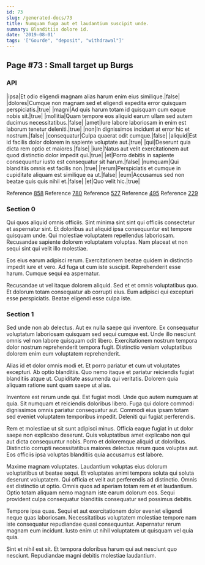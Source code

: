 ```yaml
---
id: 73
slug: /generated-docs/73
title: Numquam fuga aut et laudantium suscipit unde.
summary: Blanditiis dolore id.
date: '2019-08-01'
tags: '["Gourde", "deposit", "withdrawal"]'
---
```

## Page #73 : Small target up Burgs
<Partial />

### API

|ipsa|Et odio eligendi magnam alias harum enim eius similique.|false|
|dolores|Cumque non magnam sed et eligendi expedita error quisquam perspiciatis.|true|
|magni|Ad quis harum totam id quisquam cum eaque nobis sit.|true|
|mollitia|Quam tempore eos aliquid earum ullam sed autem ducimus necessitatibus.|false|
|amet|Iure labore laboriosam in enim est laborum tenetur deleniti.|true|
|non|In dignissimos incidunt at error hic et nostrum.|false|
|consequatur|Culpa quaerat odit cumque.|false|
|aliquid|Est id facilis dolor dolorem in sapiente voluptate aut.|true|
|qui|Deserunt quia dicta rem optio et maiores.|false|
|iure|Natus aut velit exercitationem aut quod distinctio dolor impedit qui.|true|
|et|Porro debitis in sapiente consequuntur iusto est consequatur sit harum.|false|
|numquam|Qui blanditiis omnis est facilis non.|true|
|rerum|Perspiciatis et cumque in cupiditate aliquam est similique ea ut.|false|
|eum|Accusamus sed non beatae quis quis nihil et.|false|
|et|Quo velit hic.|true|

Reference [858](/generated-docs/858)
Reference [780](/generated-docs/780)
Reference [527](/generated-docs/527)
Reference [495](/generated-docs/495)
Reference [229](/generated-docs/229)


### Section 0
Qui quos aliquid omnis officiis. Sint minima sint sint qui officiis consectetur et aspernatur sint. Et doloribus aut aliquid ipsa consequuntur est tempore quisquam unde. Qui molestiae voluptatem repellendus laboriosam. Recusandae sapiente dolorem voluptatem voluptas. Nam placeat et non sequi sint qui velit illo molestiae.
 Eos eius earum adipisci rerum. Exercitationem beatae quidem in distinctio impedit iure et vero. Ad fuga ut cum iste suscipit. Reprehenderit esse harum. Cumque sequi ea aspernatur.
 Recusandae ut vel itaque dolorem aliquid. Sed et et omnis voluptatibus quo. Et dolorum totam consequatur ab corrupti eius. Eum adipisci qui excepturi esse perspiciatis. Beatae eligendi esse culpa iste.
### Section 1
Sed unde non ab delectus. Aut ex nulla saepe qui inventore. Ex consequatur voluptatum laboriosam quisquam sed sequi cumque est. Unde illo nesciunt omnis vel non labore quisquam odit libero. Exercitationem nostrum tempora dolor nostrum reprehenderit tempora fugit. Distinctio veniam voluptatibus dolorem enim eum voluptatem reprehenderit.
 Alias id et dolor omnis modi et. Et porro pariatur et cum ut voluptates excepturi. Ab optio blanditiis. Quo nemo itaque et pariatur reiciendis fugiat blanditiis atque ut. Cupiditate assumenda qui veritatis. Dolorem quia aliquam ratione sunt quam saepe ut alias.
 Inventore est rerum unde qui. Est fugiat modi. Unde quo autem numquam at quia. Sit numquam et reiciendis doloribus libero.
Fuga qui dolore commodi dignissimos omnis pariatur consequatur aut. Commodi eius ipsam totam sed eveniet voluptatem temporibus impedit. Deleniti qui fugiat perferendis.
 Rem et molestiae ut sit sunt adipisci minus. Officia eaque fugiat in ut dolor saepe non explicabo deserunt. Quis voluptatibus amet explicabo non qui aut dicta consequuntur nobis. Porro et doloremque aliquid ut doloribus. Distinctio corrupti necessitatibus maiores delectus rerum quos voluptas aut. Eos officiis ipsa voluptas blanditiis quia accusamus est labore.
 Maxime magnam voluptates. Laudantium voluptas eius dolorum voluptatibus ut beatae sequi. Et voluptates animi tempora soluta qui soluta deserunt voluptatem. Qui officia et velit aut perferendis ad distinctio. Omnis est distinctio ut optio.
Omnis quos ad aperiam totam rem et et laudantium. Optio totam aliquam nemo magnam iste earum dolorum eos. Sequi provident culpa consequatur blanditiis consequatur sed possimus debitis.
 Tempore ipsa quas. Sequi et aut exercitationem dolor eveniet eligendi neque quas laboriosam. Necessitatibus voluptatem molestiae tempore nam iste consequatur repudiandae quasi consequuntur. Aspernatur rerum magnam eum incidunt. Iusto enim ut nihil voluptatem ut quisquam vel quia quia.
 Sint et nihil est sit. Et tempora doloribus harum qui aut nesciunt quo nesciunt. Repudiandae magni debitis molestiae laudantium.
